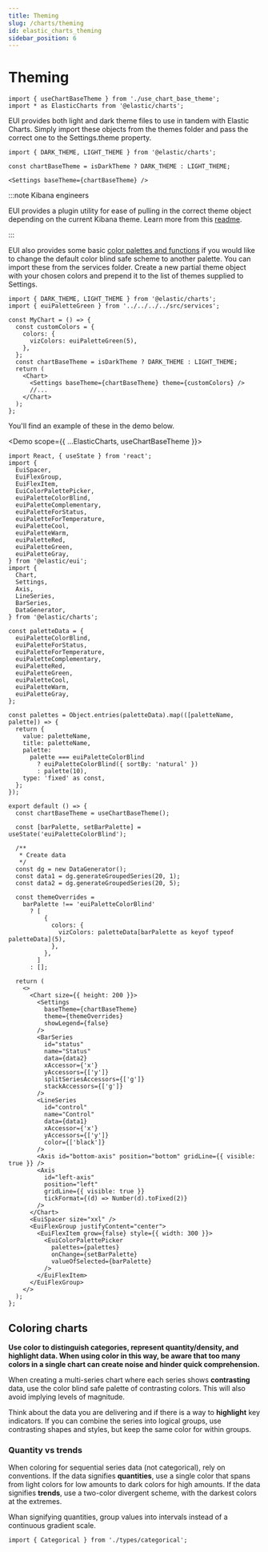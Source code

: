 ```yaml
---
title: Theming
slug: /charts/theming
id: elastic_charts_theming
sidebar_position: 6
---
```



<VersionBadge />

# Theming

```mdx-code-block
import { useChartBaseTheme } from './use_chart_base_theme';
import * as ElasticCharts from '@elastic/charts';
```

EUI provides both light and dark theme files to use in tandem with Elastic Charts. Simply import these objects from the themes folder and pass the correct one to the Settings.theme property.

```tsx
import { DARK_THEME, LIGHT_THEME } from '@elastic/charts';

const chartBaseTheme = isDarkTheme ? DARK_THEME : LIGHT_THEME;

<Settings baseTheme={chartBaseTheme} />
```

:::note Kibana engineers

EUI provides a plugin utility for ease of pulling in the correct theme object depending on the current Kibana theme. Learn more from this [readme](https://github.com/elastic/kibana/tree/main/src/plugins/charts).

:::

EUI also provides some basic [color palettes and functions](../components/utilities/color_palettes.mdx) if you would like to change the default color blind safe scheme to another palette. You can import these from the services folder. Create a new partial theme object with your chosen colors and prepend it to the list of themes supplied to Settings.

```tsx
import { DARK_THEME, LIGHT_THEME } from '@elastic/charts';
import { euiPaletteGreen } from '../../../../src/services';

const MyChart = () => {
  const customColors = {
    colors: {
      vizColors: euiPaletteGreen(5),
    },
  };
  const chartBaseTheme = isDarkTheme ? DARK_THEME : LIGHT_THEME;
  return (
    <Chart>
      <Settings baseTheme={chartBaseTheme} theme={customColors} />
      //...
    </Chart>
  );
};
```

You'll find an example of these in the demo below.

<Demo scope={{ ...ElasticCharts, useChartBaseTheme }}>
  ```tsx
  import React, { useState } from 'react';
  import {
    EuiSpacer,
    EuiFlexGroup,
    EuiFlexItem,
    EuiColorPalettePicker,
    euiPaletteColorBlind,
    euiPaletteComplementary,
    euiPaletteForStatus,
    euiPaletteForTemperature,
    euiPaletteCool,
    euiPaletteWarm,
    euiPaletteRed,
    euiPaletteGreen,
    euiPaletteGray,
  } from '@elastic/eui';
  import {
    Chart,
    Settings,
    Axis,
    LineSeries,
    BarSeries,
    DataGenerator,
  } from '@elastic/charts';

  const paletteData = {
    euiPaletteColorBlind,
    euiPaletteForStatus,
    euiPaletteForTemperature,
    euiPaletteComplementary,
    euiPaletteRed,
    euiPaletteGreen,
    euiPaletteCool,
    euiPaletteWarm,
    euiPaletteGray,
  };

  const palettes = Object.entries(paletteData).map(([paletteName, palette]) => {
    return {
      value: paletteName,
      title: paletteName,
      palette:
        palette === euiPaletteColorBlind
          ? euiPaletteColorBlind({ sortBy: 'natural' })
          : palette(10),
      type: 'fixed' as const,
    };
  });

  export default () => {
    const chartBaseTheme = useChartBaseTheme();

    const [barPalette, setBarPalette] = useState('euiPaletteColorBlind');

    /**
     * Create data
     */
    const dg = new DataGenerator();
    const data1 = dg.generateGroupedSeries(20, 1);
    const data2 = dg.generateGroupedSeries(20, 5);

    const themeOverrides =
      barPalette !== 'euiPaletteColorBlind'
        ? [
            {
              colors: {
                vizColors: paletteData[barPalette as keyof typeof paletteData](5),
              },
            },
          ]
        : [];

    return (
      <>
        <Chart size={{ height: 200 }}>
          <Settings
            baseTheme={chartBaseTheme}
            theme={themeOverrides}
            showLegend={false}
          />
          <BarSeries
            id="status"
            name="Status"
            data={data2}
            xAccessor={'x'}
            yAccessors={['y']}
            splitSeriesAccessors={['g']}
            stackAccessors={['g']}
          />
          <LineSeries
            id="control"
            name="Control"
            data={data1}
            xAccessor={'x'}
            yAccessors={['y']}
            color={['black']}
          />
          <Axis id="bottom-axis" position="bottom" gridLine={{ visible: true }} />
          <Axis
            id="left-axis"
            position="left"
            gridLine={{ visible: true }}
            tickFormat={(d) => Number(d).toFixed(2)}
          />
        </Chart>
        <EuiSpacer size="xxl" />
        <EuiFlexGroup justifyContent="center">
          <EuiFlexItem grow={false} style={{ width: 300 }}>
            <EuiColorPalettePicker
              palettes={palettes}
              onChange={setBarPalette}
              valueOfSelected={barPalette}
            />
          </EuiFlexItem>
        </EuiFlexGroup>
      </>
    );
  };
  ```
</Demo>

## Coloring charts

**Use color to distinguish categories, represent quantity/density, and highlight data. When using color in this way, be aware that too many colors in a single chart can create noise and hinder quick comprehension.**

When creating a multi-series chart where each series shows **contrasting** data, use the color blind safe palette of contrasting colors. This will also avoid implying levels of magnitude.

Think about the data you are delivering and if there is a way to **highlight** key indicators. If you can combine the series into logical groups, use contrasting shapes and styles, but keep the same color for within groups.

### Quantity vs trends

When coloring for sequential series data (not categorical), rely on conventions. If the data signifies **quantities**, use a single color that spans from light colors for low amounts to dark colors for high amounts. If the data signifies **trends**, use a two-color divergent scheme, with the darkest colors at the extremes.

Whan signifying quantities, group values into intervals instead of a continuous gradient scale.

```mdx-code-block
import { Categorical } from './types/categorical';
```

<Categorical />
